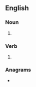 ==English==

===Noun===
{{head|en|noun form}}

# {{plural of|en|plait}}

===Verb===
{{head|en|verb form}}

# {{en-third-person singular of|plait}}

===Anagrams===
* {{anagrams|en|a=ailpst|Pilats|atslip|pastil|silpat|spital}}